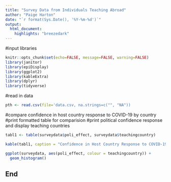 ```yaml
---
title: "Survey Data from Individuals Teaching Abroad"
author: "Paige Harton"
date: "`r format(Sys.Date(), '%Y-%m-%d')`"
output: 
  html_document:
    highlights: "breezedark"
---
```


#input libraries
```r

knitr::opts_chunk$set(echo=FALSE, message=FALSE, warning=FALSE)
library(janitor)
library(epiDisplay)
library(ggplot2)
library(kableExtra)
library(dplyr)
library(tidyverse)
```

#read in data

```r
pth <- read.csv(file='data.csv, na.strings=c("", "NA"))
```

#compare confidence in host country response to COVID-19 by country
#print formatted table for comparision
#print political confidence response and display teaching countries
```r
tabl1 <- table(surveydata$poli_effect, surveydata$teachingcountry)

kable(tabl1, caption = "Confidence in Host Country Response to COVID-19 by Country") %>% kable_styling(bootstrap_options = c("striped", "hover"))

ggplot(surveydata, aes(poli_effect, colour = teachingcountry)) + 
  geom_histogram()
```

## End
